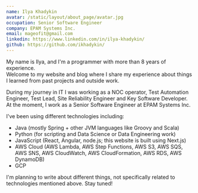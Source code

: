 ```yaml
---
name: Ilya Khadykin
avatar: /static/layout/about_page/avatar.jpg
occupation: Senior Software Engineer
company: EPAM Systems Inc.
email: mageofit@gmail.com
linkedin: https://www.linkedin.com/in/ilya-khadykin/
github: https://github.com/ikhadykin/
---
```


My name is Ilya, and I'm a programmer with more than 8 years of experience.
<br/>Welcome to my website and blog where I share my experience about things I learned from past projects and outside work.

During my journey in IT I was working as a NOC operator, Test Automation Engineer, Test Lead, Site Reliability Engineer and Key Software Developer.
At the moment, I work as a Senior Software Engineer at EPAM Systems Inc.

I've been using different technologies including:
- Java (mostly Spring + other JVM languages like Groovy and Scala)
- Python (for scripting and Data Science or Data Engineering work)
- JavaScript (React, Angular, node.js; this website is built using Next.js)
- AWS Cloud (AWS Lambda, AWS Step Functions, AWS S3, AWS SQS, AWS SNS, AWS CloudWatch, AWS CloudFormation, AWS RDS, AWS DynamoDB)
- GCP

I'm planning to write about different things, not specifically related to technologies mentioned above. Stay tuned!